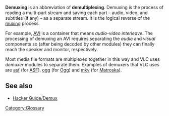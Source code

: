 {{See also|Category:Container}}
{{Wikipedia|Demultiplexer (media file)}}

'''Demuxing''' is an abbreviation of '''demultiplexing'''. Demuxing is the process of reading a multi-part stream and saving each part&nbsp;&ndash; audio, video, and subtitles (if any)&nbsp;&ndash; as a separate stream. It is the logical reverse of the [[muxing]] process.

For example, [[AVI]] is a container that means ''audio-video interleave''. The processing of demuxing an AVI requires separating the ''audio'' and ''visual'' components so (after being decoded by other modules) they can finally reach the speaker and monitor, respectively.

Most media file formats are multiplexed together in this way and VLC uses ''demuxer'' modules to separate them. Examples of demuxers that VLC uses are [[Documentation:Modules/asf|asf]] (for [[ASF]]), [[Documentation:Modules/ogg|ogg]] (for [[Ogg]]) and [[Documentation:Modules/mkv|mkv]] (for [[Matroska]]).

== See also ==
* [[Hacker Guide/Demux]]

[[Category:Glossary]]